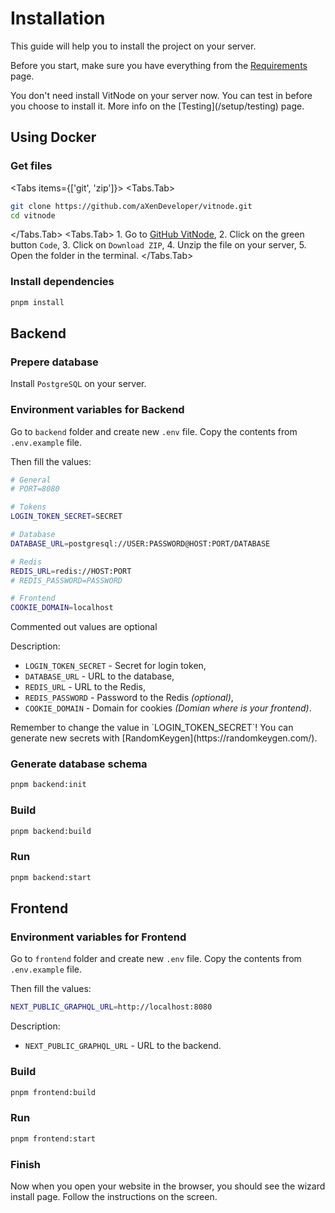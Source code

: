 
# Installation

This guide will help you to install the project on your server.

Before you start, make sure you have everything from the [Requirements](/requirements) page.

<Callout type="info" emoji="ℹ️">
  You don't need install VitNode on your server now. You can test in before you choose to install
  it. More info on the [Testing](/setup/testing) page.
</Callout>

## Using Docker

<Steps>

### Get files

<Tabs items={['git', 'zip']}>
  <Tabs.Tab>

```bash
git clone https://github.com/aXenDeveloper/vitnode.git
cd vitnode
```

  </Tabs.Tab>
  <Tabs.Tab>
    1. Go to [GitHub VitNode](https://github.com/aXenDeveloper/vitnode),
    2. Click on the green button `Code`,
    3. Click on `Download ZIP`,
    4. Unzip the file on your server,
    5. Open the folder in the terminal.
  </Tabs.Tab>
</Tabs>

### Install dependencies

```bash
pnpm install
```

</Steps>

## Backend

<Steps>

### Prepere database

Install `PostgreSQL` on your server.

### Environment variables for Backend

Go to `backend` folder and create new `.env` file. Copy the contents from `.env.example` file.

Then fill the values:

```bash
# General
# PORT=8080

# Tokens
LOGIN_TOKEN_SECRET=SECRET

# Database
DATABASE_URL=postgresql://USER:PASSWORD@HOST:PORT/DATABASE

# Redis
REDIS_URL=redis://HOST:PORT
# REDIS_PASSWORD=PASSWORD

# Frontend
COOKIE_DOMAIN=localhost
```

<Callout type="info" emoji="ℹ️">
  Commented out values are optional
</Callout>

Description:

- `LOGIN_TOKEN_SECRET` - Secret for login token,
- `DATABASE_URL` - URL to the database,
- `REDIS_URL` - URL to the Redis,
- `REDIS_PASSWORD` - Password to the Redis _(optional)_,
- `COOKIE_DOMAIN` - Domain for cookies _(Domian where is your frontend)_.

<Callout type="warning" emoji="⚠️">
  Remember to change the value in `LOGIN_TOKEN_SECRET`! You can generate new secrets with
  [RandomKeygen](https://randomkeygen.com/).
</Callout>

### Generate database schema

```bash
pnpm backend:init
```

### Build

```bash
pnpm backend:build
```

### Run

```bash
pnpm backend:start
```

</Steps>

## Frontend

<Steps>

### Environment variables for Frontend

Go to `frontend` folder and create new `.env` file. Copy the contents from `.env.example` file.

Then fill the values:

```bash
NEXT_PUBLIC_GRAPHQL_URL=http://localhost:8080
```

Description:

- `NEXT_PUBLIC_GRAPHQL_URL` - URL to the backend.

### Build

```bash
pnpm frontend:build
```

### Run

```bash
pnpm frontend:start
```

### Finish

Now when you open your website in the browser, you should see the wizard install page. Follow the instructions on the screen.

</Steps>
